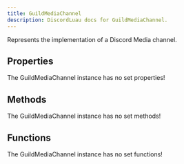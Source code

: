 ```yaml
---
title: GuildMediaChannel
description: DiscordLuau docs for GuildMediaChannel.
---
```

[//]: # (This file was automatically compiled through the Generator luau code under this repository)
[//]: # (if you want to edit the documentation of discord-luau, please write changes)
[//]: # (to the discord-luau repository itself, we extract the comments from discord-luau and translate)
[//]: # (them into markdown files that Nextra can interpret!)

[//]: # (----- DOCUMENT IMPORTS ----- )


[//]: # (----- DOCUMENT DESCRIPTION ----- )

Represents the implementation of a Discord Media channel.

[//]: # (----- DOCUMENT PROPERTIES ----- )

## Properties

The GuildMediaChannel instance has no set properties!

[//]: # (----- DOCUMENT METHODS ----- )

## Methods

The GuildMediaChannel instance has no set methods!

[//]: # (----- DOCUMENT FUNCTIONS ----- )

## Functions

The GuildMediaChannel instance has no set functions!

